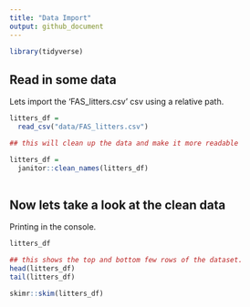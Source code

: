 ```yaml
---
title: "Data Import"
output: github_document
---
```


```r
library(tidyverse)
```

## Read in some data

Lets import the 'FAS_litters.csv' csv using a relative path. 
```r
litters_df = 
  read_csv("data/FAS_litters.csv")

## this will clean up the data and make it more readable

litters_df = 
  janitor::clean_names(litters_df)
  
```
## Now lets take a look at the clean data

Printing in the console. 

```r
litters_df
```


```r
## this shows the top and bottom few rows of the dataset. 
head(litters_df)
tail(litters_df)
```
```r
skimr::skim(litters_df)
```







